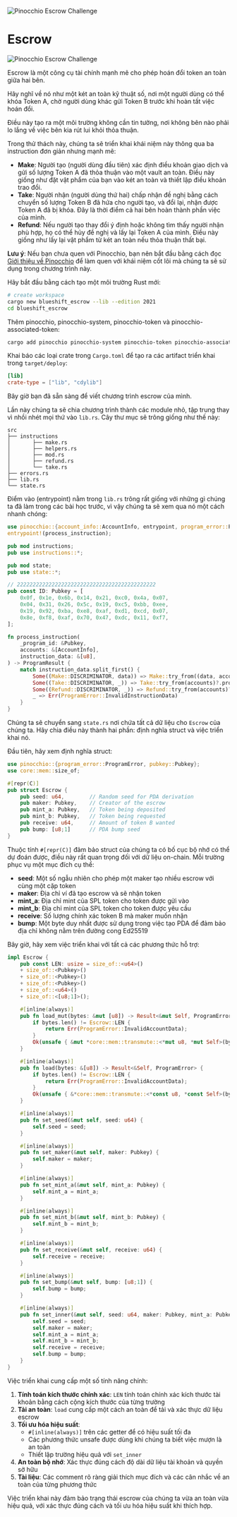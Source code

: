 ![Pinocchio Escrow Challenge](/graphics/challenge-banners/pinocchio-escrow.png)

# Escrow

![Pinocchio Escrow Challenge](/graphics/challenge-banners/pinocchio-escrow.png)

Escrow là một công cụ tài chính mạnh mẽ cho phép hoán đổi token an toàn giữa hai bên.

Hãy nghĩ về nó như một két an toàn kỹ thuật số, nơi một người dùng có thể khóa Token A, chờ người dùng khác gửi Token B trước khi hoàn tất việc hoán đổi.

Điều này tạo ra một môi trường không cần tin tưởng, nơi không bên nào phải lo lắng về việc bên kia rút lui khỏi thỏa thuận.

Trong thử thách này, chúng ta sẽ triển khai khái niệm này thông qua ba instruction đơn giản nhưng mạnh mẽ:
- **Make**: Người tạo (người dùng đầu tiên) xác định điều khoản giao dịch và gửi số lượng Token A đã thỏa thuận vào một vault an toàn. Điều này giống như đặt vật phẩm của bạn vào két an toàn và thiết lập điều khoản trao đổi.
- **Take**: Người nhận (người dùng thứ hai) chấp nhận đề nghị bằng cách chuyển số lượng Token B đã hứa cho người tạo, và đổi lại, nhận được Token A đã bị khóa. Đây là thời điểm cả hai bên hoàn thành phần việc của mình.
- **Refund**: Nếu người tạo thay đổi ý định hoặc không tìm thấy người nhận phù hợp, họ có thể hủy đề nghị và lấy lại Token A của mình. Điều này giống như lấy lại vật phẩm từ két an toàn nếu thỏa thuận thất bại.

**Lưu ý**: Nếu bạn chưa quen với Pinocchio, bạn nên bắt đầu bằng cách đọc [Giới thiệu về Pinocchio](/vi/courses/introduction-to-pinocchio) để làm quen với khái niệm cốt lõi mà chúng ta sẽ sử dụng trong chương trình này.

<ArticleSection name="Cài đặt" id="installation" level="h2" />

Hãy bắt đầu bằng cách tạo một môi trường Rust mới:

```bash
# create workspace
cargo new blueshift_escrow --lib --edition 2021
cd blueshift_escrow
```

Thêm pinocchio, pinocchio-system, pinocchio-token và pinocchio-associated-token:

```bash
cargo add pinocchio pinocchio-system pinocchio-token pinocchio-associated-token-account
```

Khai báo các loại crate trong `Cargo.toml` để tạo ra các artifact triển khai trong `target/deploy`:

```toml
[lib]
crate-type = ["lib", "cdylib"]
```

Bây giờ bạn đã sẵn sàng để viết chương trình escrow của mình.

<ArticleSection name="Template" id="template" level="h2" />

Lần này chúng ta sẽ chia chương trình thành các module nhỏ, tập trung thay vì nhồi nhét mọi thứ vào `lib.rs`. Cây thư mục sẽ trông giống như thế này:

```
src
├── instructions
│       ├── make.rs
│       ├── helpers.rs
│       ├── mod.rs
│       ├── refund.rs
│       └── take.rs
├── errors.rs
├── lib.rs
└── state.rs
```

Điểm vào (entrypoint) nằm trong `lib.rs` trông rất giống với những gì chúng ta đã làm trong các bài học trước, vì vậy chúng ta sẽ xem qua nó một cách nhanh chóng:

```rust
use pinocchio::{account_info::AccountInfo, entrypoint, program_error::ProgramError, pubkey::Pubkey, ProgramResult};
entrypoint!(process_instruction);

pub mod instructions;
pub use instructions::*;

pub mod state;
pub use state::*;

// 22222222222222222222222222222222222222222222
pub const ID: Pubkey = [
    0x0f, 0x1e, 0x6b, 0x14, 0x21, 0xc0, 0x4a, 0x07,
    0x04, 0x31, 0x26, 0x5c, 0x19, 0xc5, 0xbb, 0xee,
    0x19, 0x92, 0xba, 0xe8, 0xaf, 0xd1, 0xcd, 0x07,
    0x8e, 0xf8, 0xaf, 0x70, 0x47, 0xdc, 0x11, 0xf7,
];

fn process_instruction(
    _program_id: &Pubkey,
    accounts: &[AccountInfo],
    instruction_data: &[u8],
) -> ProgramResult {
    match instruction_data.split_first() {
        Some((Make::DISCRIMINATOR, data)) => Make::try_from((data, accounts))?.process(),
        Some((Take::DISCRIMINATOR, _)) => Take::try_from(accounts)?.process(),
        Some((Refund::DISCRIMINATOR, _)) => Refund::try_from(accounts)?.process(),
        _ => Err(ProgramError::InvalidInstructionData)
    }
}
```

<ArticleSection name="State" id="state" level="h2" />

Chúng ta sẽ chuyển sang `state.rs` nơi chứa tất cả dữ liệu cho `Escrow` của chúng ta. Hãy chia điều này thành hai phần: định nghĩa struct và việc triển khai nó.

Đầu tiên, hãy xem định nghĩa struct:

```rust
use pinocchio::{program_error::ProgramError, pubkey::Pubkey};
use core::mem::size_of;

#[repr(C)]
pub struct Escrow {
    pub seed: u64,        // Random seed for PDA derivation
    pub maker: Pubkey,    // Creator of the escrow
    pub mint_a: Pubkey,   // Token being deposited
    pub mint_b: Pubkey,   // Token being requested
    pub receive: u64,     // Amount of token B wanted
    pub bump: [u8;1]      // PDA bump seed
}
```

Thuộc tính `#[repr(C)]` đảm bảo struct của chúng ta có bố cục bộ nhớ có thể dự đoán được, điều này rất quan trọng đối với dữ liệu on-chain. Mỗi trường phục vụ một mục đích cụ thể:
- **seed**: Một số ngẫu nhiên cho phép một maker tạo nhiều escrow với cùng một cặp token
- **maker**: Địa chỉ ví đã tạo escrow và sẽ nhận token
- **mint_a**: Địa chỉ mint của SPL token cho token được gửi vào
- **mint_b**: Địa chỉ mint của SPL token cho token được yêu cầu
- **receive**: Số lượng chính xác token B mà maker muốn nhận
- **bump**: Một byte duy nhất được sử dụng trong việc tạo PDA để đảm bảo địa chỉ không nằm trên đường cong Ed25519

Bây giờ, hãy xem việc triển khai với tất cả các phương thức hỗ trợ:

```rust
impl Escrow {
    pub const LEN: usize = size_of::<u64>() 
    + size_of::<Pubkey>() 
    + size_of::<Pubkey>() 
    + size_of::<Pubkey>() 
    + size_of::<u64>()
    + size_of::<[u8;1]>();

    #[inline(always)]
    pub fn load_mut(bytes: &mut [u8]) -> Result<&mut Self, ProgramError> {
        if bytes.len() != Escrow::LEN {
            return Err(ProgramError::InvalidAccountData);
        }
        Ok(unsafe { &mut *core::mem::transmute::<*mut u8, *mut Self>(bytes.as_mut_ptr()) })
    }

    #[inline(always)]
    pub fn load(bytes: &[u8]) -> Result<&Self, ProgramError> {
        if bytes.len() != Escrow::LEN {
            return Err(ProgramError::InvalidAccountData);
        }
        Ok(unsafe { &*core::mem::transmute::<*const u8, *const Self>(bytes.as_ptr()) })
    }

    #[inline(always)]
    pub fn set_seed(&mut self, seed: u64) {
        self.seed = seed;
    }

    #[inline(always)]
    pub fn set_maker(&mut self, maker: Pubkey) {
        self.maker = maker;
    }

    #[inline(always)]
    pub fn set_mint_a(&mut self, mint_a: Pubkey) {
        self.mint_a = mint_a;
    }

    #[inline(always)]
    pub fn set_mint_b(&mut self, mint_b: Pubkey) {
        self.mint_b = mint_b;
    }

    #[inline(always)]
    pub fn set_receive(&mut self, receive: u64) {
        self.receive = receive;
    }

    #[inline(always)]
    pub fn set_bump(&mut self, bump: [u8;1]) {
        self.bump = bump;
    }

    #[inline(always)]
    pub fn set_inner(&mut self, seed: u64, maker: Pubkey, mint_a: Pubkey, mint_b: Pubkey, receive: u64, bump: [u8;1]) {
        self.seed = seed;
        self.maker = maker;
        self.mint_a = mint_a;
        self.mint_b = mint_b;
        self.receive = receive;
        self.bump = bump;
    }
}
```

Việc triển khai cung cấp một số tính năng chính:
1. **Tính toán kích thước chính xác**: `LEN` tính toán chính xác kích thước tài khoản bằng cách cộng kích thước của từng trường
2. **Tải an toàn**: `load` cung cấp một cách an toàn để tải và xác thực dữ liệu escrow
3. **Tối ưu hóa hiệu suất**:
   - `#[inline(always)]` trên các getter để có hiệu suất tối đa
   - Các phương thức unsafe được dùng khi chúng ta biết việc mượn là an toàn
   - Thiết lập trường hiệu quả với `set_inner`
4. **An toàn bộ nhớ**: Xác thực đúng cách độ dài dữ liệu tài khoản và quyền sở hữu
5. **Tài liệu**: Các comment rõ ràng giải thích mục đích và các cân nhắc về an toàn của từng phương thức

Việc triển khai này đảm bảo trạng thái escrow của chúng ta vừa an toàn vừa hiệu quả, với xác thực đúng cách và tối ưu hóa hiệu suất khi thích hợp.

